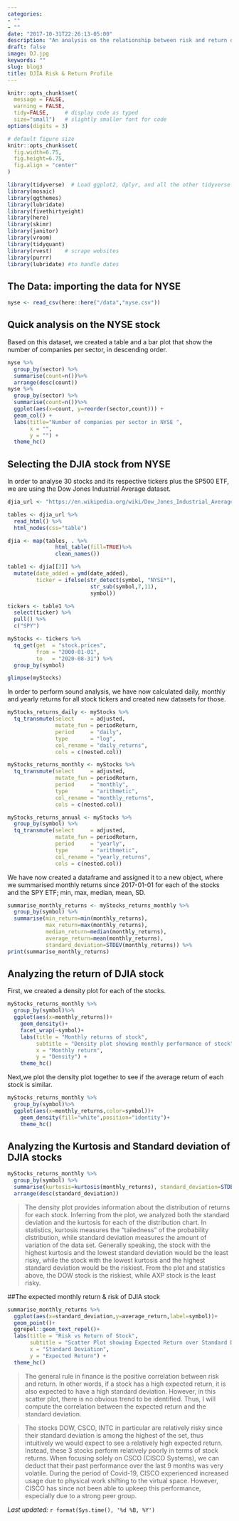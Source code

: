 ```yaml
---
categories:
- ""
- ""
date: "2017-10-31T22:26:13-05:00"
description: "An analysis on the relationship between risk and return on DJIA stocks"
draft: false
image: DJ.jpg
keywords: ""
slug: blog3
title: DJIA Risk & Return Profile
---
```


```r
knitr::opts_chunk$set(
  message = FALSE, 
  warning = FALSE, 
  tidy=FALSE,     # display code as typed
  size="small")   # slightly smaller font for code
options(digits = 3)

# default figure size
knitr::opts_chunk$set(
  fig.width=6.75, 
  fig.height=6.75,
  fig.align = "center"
)
```


```r
library(tidyverse)  # Load ggplot2, dplyr, and all the other tidyverse packages
library(mosaic)
library(ggthemes)
library(lubridate)
library(fivethirtyeight)
library(here)
library(skimr)
library(janitor)
library(vroom)
library(tidyquant)
library(rvest)    # scrape websites
library(purrr)  
library(lubridate) #to handle dates
```

## The Data: importing the data for NYSE

```r
nyse <- read_csv(here::here("/data","nyse.csv"))

```

## Quick analysis on the NYSE stock

Based on this dataset, we created a table and a bar plot that show the number of companies per sector, in descending order.

```r
nyse %>%
  group_by(sector) %>%
  summarise(count=n())%>%
  arrange(desc(count))
nyse %>%
  group_by(sector) %>%
  summarise(count=n())%>%
  ggplot(aes(x=count, y=reorder(sector,count))) +
  geom_col() +
  labs(title="Number of companies per sector in NYSE ", 
       x = "",
       y = "") +
  theme_hc()
```

## Selecting the DJIA stock from NYSE

In order to analyse 30 stocks and its respective tickers plus the SP500 ETF, we are using the Dow Jones Industrial Average dataset.

```r
djia_url <- "https://en.wikipedia.org/wiki/Dow_Jones_Industrial_Average"

tables <- djia_url %>% 
  read_html() %>% 
  html_nodes(css="table")

djia <- map(tables, . %>% 
               html_table(fill=TRUE)%>% 
               clean_names())

table1 <- djia[[2]] %>% 
  mutate(date_added = ymd(date_added),
         ticker = ifelse(str_detect(symbol, "NYSE*"),
                          str_sub(symbol,7,11),
                          symbol))

tickers <- table1 %>% 
  select(ticker) %>% 
  pull() %>% 
  c("SPY")

myStocks <- tickers %>% 
  tq_get(get  = "stock.prices",
         from = "2000-01-01",
         to   = "2020-08-31") %>%
  group_by(symbol) 

glimpse(myStocks)
```

In order to perform sound analysis, we have now calculated daily, monthly and yearly returns for all stock tickers and created new datasets for those.


```r
myStocks_returns_daily <- myStocks %>%
  tq_transmute(select     = adjusted, 
               mutate_fun = periodReturn, 
               period     = "daily", 
               type       = "log",
               col_rename = "daily_returns",
               cols = c(nested.col))  

myStocks_returns_monthly <- myStocks %>%
  tq_transmute(select     = adjusted, 
               mutate_fun = periodReturn, 
               period     = "monthly", 
               type       = "arithmetic",
               col_rename = "monthly_returns",
               cols = c(nested.col)) 

myStocks_returns_annual <- myStocks %>%
  group_by(symbol) %>%
  tq_transmute(select     = adjusted, 
               mutate_fun = periodReturn, 
               period     = "yearly", 
               type       = "arithmetic",
               col_rename = "yearly_returns",
               cols = c(nested.col))
```

We have now created a dataframe and assigned it to a new object, where we summarised monthly returns since 2017-01-01 for each of the stocks and the SPY ETF; min, max, median, mean, SD.


```r
summarise_monthly_returns <- myStocks_returns_monthly %>%
  group_by(symbol) %>%
  summarise(min_return=min(monthly_returns),
            max_return=max(monthly_returns),
            median_return=median(monthly_returns),
            average_return=mean(monthly_returns),
            standard_deviation=STDEV(monthly_returns)) %>% 
print(summarise_monthly_returns)
```

## Analyzing the return of DJIA stock

First, we created a density plot for each of the stocks.

```r
myStocks_returns_monthly %>%
  group_by(symbol)%>%
  ggplot(aes(x=monthly_returns))+
    geom_density()+
    facet_wrap(~symbol)+
    labs(title = "Monthly returns of stock",
         subtitle = "Density plot showing monthly performance of stock",
         x = "Monthly return",
         y = "Density") +
    theme_hc() 
```

Next,we plot the density plot together to see if the average return of each stock is similar.

```r
myStocks_returns_monthly %>%
  group_by(symbol)%>%
  ggplot(aes(x=monthly_returns,color=symbol))+
    geom_density(fill="white",position="identity")+
    theme_hc()
```

## Analyzing the Kurtosis and Standard deviation of DJIA stocks

```r
myStocks_returns_monthly %>% 
  group_by(symbol) %>%
  summarise(kurtosis=kurtosis(monthly_returns), standard_deviation=STDEV(monthly_returns)) %>% 
  arrange(desc(standard_deviation))
```

>The density plot provides information about the distribution of returns for each stock. Inferring from the plot, we analyzed both the standard deviation and the kurtosis for each of the distribution chart. In statistics, kurtosis measures the “tailedness” of the probability distribution, while standard deviation measures the amount of variation of the data set. Generally speaking, the stock with the highest kurtosis and the lowest standard deviation would be the least risky, while the stock with the lowest kurtosis and the highest standard deviation would be the riskiest. From the plot and statistics above, the DOW stock is the riskiest, while AXP stock is the least risky.

##The expected monthly return & risk of DJIA stock

```r
summarise_monthly_returns %>%
  ggplot(aes(x=standard_deviation,y=average_return,label=symbol))+
  geom_point()+
  ggrepel::geom_text_repel()+
  labs(title = "Risk vs Return of Stock", 
       subtitle = "Scatter Plot showing Expected Return over Standard Deviation",
       x = "Standard Deviation",
       y = "Expected Return") +
  theme_hc()
```

>The general rule in finance is the positive correlation between risk and return. In other words, if a stock has a high expected return, it is also expected to have a high standard deviation. However, in this scatter plot, there is no obvious trend to be identified. Thus, I will compute the correlation between the expected return and the standard deviation.

>The stocks DOW, CSCO, INTC in particular are relatively risky since their standard deviation is among the highest of the set, thus intuitively we would expect to see a relatively high expected return. Instead, these 3 stocks perform relatively poorly in terms of stock returns. When focusing solely on CSCO (CISCO Systems), we can deduct that their past performance over the last 9 months was very volatile. During the period of Covid-19, CISCO experienced increased usage due to physical work shifting to the virtual space. However, CISCO has since not been able to upkeep this performance, especially due to a strong peer group.

*Last updated:* `r format(Sys.time(), '%d %B, %Y')`
